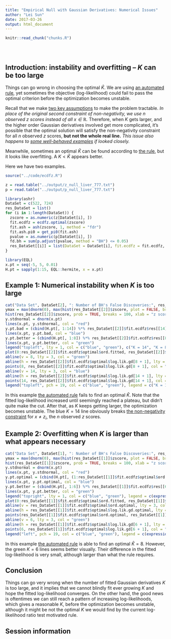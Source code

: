 ```yaml
---
title: "Empirical Null with Gaussian Derivatives: Numerical Issues"
author: "Lei Sun"
date: 2017-03-26
output: html_document
---
```


<!-- The file analysis/chunks.R contains chunks that define default settings
shared across the workflowr files. -->
```r
knitr::read_chunk("chunks.R")
```

<!-- Update knitr chunk options -->
```r
```

<!-- Insert the date the file was last updated -->
```r
```

<!-- Insert the code version (Git commit SHA1) if Git repository exists and R
 package git2r is installed -->
```r
```

<!-- Add your analysis here -->

## Introduction: instability and overfitting -- $K$ can be too large

Things can go wrong in choosing the optimal $\hat K$.  We are using [an automated rule](gaussian_derivatives_2.html), yet sometimes the objective (log-likelihood) could fail to pass the optimal criterion before the optimization becomes unstable.

Recall that we make [two key assumptions](gaussian_derivatives.html) to make the problem tractable.  *In place of the original second constraint of non-negativity, we use $n$ observed $z$ scores instead of all $x\in\mathbb{R}$.*  Therefore, when $K$ gets larger, and the higher order Gaussian derivatives involved get more complicated, it's possible that the optimal solution will satisfy the non-negativity constraint for all $n$ observed $z$ scores, **but not the whole real line.**  *This issue also happens to [some well-behaved examples](gaussian_derivatives_2.html) if looked closely.*

Meanwhile, sometimes an optimal $\hat K$ can be found according to [the rule](gaussian_derivatives_2.html), but it looks like overfitting.  A $K < \hat K$ appears better.

Here we have two examples.

```r
source("../code/ecdfz.R")
```

```r
z = read.table("../output/z_null_liver_777.txt")
p = read.table("../output/p_null_liver_777.txt")
```

```r
library(ashr)
DataSet = c(522, 724)
res_DataSet = list()
for (i in 1:length(DataSet)) {
  zscore = as.numeric(z[DataSet[i], ])
  fit.ecdfz = ecdfz.optimal(zscore)
  fit.ash = ash(zscore, 1, method = "fdr")
  fit.ash.pi0 = get_pi0(fit.ash)
  pvalue = as.numeric(p[DataSet[i], ])
  fd.bh = sum(p.adjust(pvalue, method = "BH") <= 0.05)
  res_DataSet[[i]] = list(DataSet = DataSet[i], fit.ecdfz = fit.ecdfz, fit.ash = fit.ash, fit.ash.pi0 = fit.ash.pi0, fd.bh = fd.bh, zscore = zscore, pvalue = pvalue)
}
```

```r
library(EQL)
x.pt = seq(-5, 5, 0.01)
H.pt = sapply(1:15, EQL::hermite, x = x.pt)
```


## Example 1: Numerical instability when $K$ is too large

```r
cat("Data Set", DataSet[2], ": Number of BH's False Discoveries:", res_DataSet[[2]]$fd.bh, "; ASH's pihat0 =", res_DataSet[[2]]$fit.ash.pi0)
ymax = max(dnorm(0), max(hist(res_DataSet[[2]]$zscore, plot = FALSE, breaks = 100)$density))
hist(res_DataSet[[2]]$zscore, prob = TRUE, breaks = 100, xlab = "z score", main = bquote("Histogram of Data Set"~.(res_DataSet[[2]]$DataSet)), ylim = c(0, ymax))
y.stdnormal = dnorm(x.pt)
lines(x.pt, y.stdnormal, col = "red")
y.pt.bad = (cbind(H.pt[, 1:14]) %*% res_DataSet[[2]]$fit.ecdfz$res[[14]]$primal_values[[1]] + 1) * y.stdnormal
lines(x.pt, y.pt.bad, col = "blue")
y.pt.better = (cbind(H.pt[, 1:8]) %*% res_DataSet[[2]]$fit.ecdfz$res[[8]]$primal_values[[1]] + 1) * y.stdnormal
lines(x.pt, y.pt.better, col = "green")
legend("topleft", lty = 1, col = c("blue", "green"), c("K = 14", "K = 8"), ncol = 2, seg.len = 1.25)
plot(0:res_DataSet[[2]]$fit.ecdfz$optimal$ord.fitted, res_DataSet[[2]]$fit.ecdfz$optimal$log.lik.gd, xlab = "Highest order of Gaussian derivatives K", ylab = expression(paste("Optimal objective ", hat(g)[K])), main = "Log-likelihood increase from N(0, 1)")
abline(v = 8, lty = 3, col = "green")
abline(h = res_DataSet[[2]]$fit.ecdfz$optimal$log.lik.gd[8 + 1], lty = 3, col = "green")
points(8, res_DataSet[[2]]$fit.ecdfz$optimal$log.lik.gd[8 + 1], col = "green", pch = 19)
abline(v = 14, lty = 3, col = "blue")
abline(h = res_DataSet[[2]]$fit.ecdfz$optimal$log.lik.gd[14 + 1], lty = 3, col = "blue")
points(14, res_DataSet[[2]]$fit.ecdfz$optimal$log.lik.gd[14 + 1], col = "blue", pch = 19)
legend("topleft", pch = 19, col = c("blue", "green"), legend = c("K = 14", "K = 8"))
```

In this example [the automated rule](gaussian_derivatives_2.html) fails to find an optimal $\hat K$.  Note that the fitted log-likelihood increased until seemingly reached a plateau, but didn't quite make the cut.  After that, as $K$ keeps getting larger, the optimization becomes unstable.  The blue $K = 14$ line obviously breaks [the non-negativity constraint](gaussian_derivatives.html) for $x \neq z_i$, the $n$ observed $z$ scores.

## Example 2: Overfitting when $K$ is larger than what appears necessary

```r
cat("Data Set", DataSet[1], ": Number of BH's False Discoveries:", res_DataSet[[1]]$fd.bh, "; ASH's pihat0 =", res_DataSet[[1]]$fit.ash.pi0)
ymax = max(dnorm(0), max(hist(res_DataSet[[1]]$zscore, plot = FALSE, breaks = 100)$density))
hist(res_DataSet[[1]]$zscore, prob = TRUE, breaks = 100, xlab = "z score", main = bquote("Histogram of Data Set"~.(res_DataSet[[1]]$DataSet)), ylim = c(0, ymax))
y.stdnormal = dnorm(x.pt)
lines(x.pt, y.stdnormal, col = "red")
y.pt.optimal = (cbind(H.pt[, (1:res_DataSet[[1]]$fit.ecdfz$optimal$ord.optimal)]) %*% res_DataSet[[1]]$fit.ecdfz$optimal$w.optimal + 1) * y.stdnormal
lines(x.pt, y.pt.optimal, col = "blue")
y.pt.better = (cbind(H.pt[, 1:6]) %*% res_DataSet[[1]]$fit.ecdfz$res[[6]]$primal_values[[1]] + 1) * y.stdnormal
lines(x.pt, y.pt.better, col = "green")
legend("topright", lty = 1, col = c("blue", "green"), legend = c(expression(paste("Optimal ", hat(K))), "K = 6"))
plot(0:res_DataSet[[1]]$fit.ecdfz$optimal$ord.fitted, res_DataSet[[1]]$fit.ecdfz$optimal$log.lik.gd, xlab = "Highest order of Gaussian derivatives K", ylab = expression(paste("Optimal objective ", hat(g)[K])), main = "Log-likelihood increase from N(0, 1)")
abline(v = res_DataSet[[1]]$fit.ecdfz$optimal$ord.optimal, lty = 3, col = "blue")
abline(h = res_DataSet[[1]]$fit.ecdfz$optimal$log.lik.gd.optimal, lty = 3, col = "blue")
points(res_DataSet[[1]]$fit.ecdfz$optimal$ord.optimal, res_DataSet[[1]]$fit.ecdfz$optimal$log.lik.gd.optimal, col = "blue", pch = 19)
abline(v = 6, lty = 3, col = "green")
abline(h = res_DataSet[[1]]$fit.ecdfz$optimal$log.lik.gd[6 + 1], lty = 3, col = "green")
points(6, res_DataSet[[1]]$fit.ecdfz$optimal$log.lik.gd[6 + 1], col = "green", pch = 19)
legend("left", pch = 19, col = c("blue", "green"), legend = c(expression(paste("Optimal ", hat(K))), "K = 6"))
```

In this example [the automated rule](gaussian_derivatives_2.html) is able to find an optimal $\hat K = 8$.  However, the green $K = 6$ lines seems better visually.  Their difference in the fitted log-likelihood is very small, although larger than what the rule requires.

## Conclusion

Things can go very wrong when the number of fitted Gaussian derivatives $K$ is too large, and it implies that we cannot blindly fit ever growing $K$ and hope the fitted log-likelihood converges.  On the other hand, the good news is oftentimes we can still reach a pattern of increasing log-likelihoods, which gives a reasonable $K$, before the optimization becomes unstable, although it might be not the optimal $K$ we would find by the current log-likelihood ratio test motivated rule.

## Session information

<!-- Insert the session information into the document -->
```r
```
